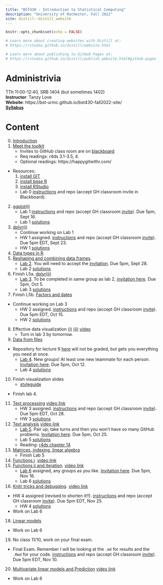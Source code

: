 ```yaml
---
title: "BST430 - Introduction to Statistical Computing"
description: "University of Rochester, Fall 2022"
site: distill::distill_website
---
```


```r
knitr::opts_chunk$set(echo = FALSE)

# Learn more about creating websites with Distill at:
# https://rstudio.github.io/distill/website.html

# Learn more about publishing to GitHub Pages at:
# https://rstudio.github.io/distill/publish_website.html#github-pages

```

# Administrivia

TTh 11:00-12:40, SRB 1404 (but sometimes 1402)
<br>
**Instructor**: Tanzy Love
<br>
**Website**: https://bst-urmc.github.io/bst430-fall2022-site/
<br>
[**Syllabus**](static/syllabus430-2022.pdf)

# Content

0. [Introduction](lecture/l00-intro.html)
1. [Meet the toolkit](lecture/l01-meet-toolkit.html)
    * Invites to GitHub class room are on [blackboard](https://learn.rochester.edu)
    * Req readings: r4ds 3.1-3.5, 4. 
    * Optional readings: https://happygitwithr.com/
* Resources: 
    1. [install GIT](https://happygitwithr.com/install-git.html)
    2. [install *base* R](https://cran.r-project.org/)
    3. [install RStudio](https://www.rstudio.com/products/rstudio/download/#download)
    * Lab 0 [instructions](hw_lab_instruction/lab00-hello-class.html) and repo (accept GH classroom invite in Blackboard).
2. [ggplot(i)](lecture/l02-ggplot2-i.html)
    * Lab 1 [instructions](hw_lab_instruction/lab01-hello-r.html) and repo (accept GH classroom [invite](https://classroom.github.com/a/Zqu2rV6v)). Due 5pm, Sept 16.
    * Lab 1 [solutions](hw_lab_instruction/lab01-hello-r/lab01-hello-r.html)
3.  [dplyr(i)](lecture/l03-transform-dplyr-i.html)
    * Continue working on Lab 1
    * HW 1 assigned.  [instructions](hw_lab_instruction/hw-01-airbnb/hw-01-airbnb.html) and repo (accept GH classroom [invite](https://classroom.github.com/a/MQ3t9onK)).  Due 5pm EDT, Sept 23.
    * HW 1 [solutions](hw_lab_instruction/hw-01-airbnb/hw-01.html)
4.  [Data types in R](lecture/l04-data-types.html). 
5.  [Reshaping and combining data frames](lecture/l05a-reshape-merge.html).
    *  [Lab 2](hw_lab_instruction/lab02-merge-conflict/lab02-merge-conflict.html). You will need to accept the [invitation](https://classroom.github.com/a/7aAO3lDZ).
Due 5pm, Sept 28.
    * Lab 2 [solutions](hw_lab_instruction/lab02-merge-conflict/lab-02.html)
6.  Finish L5a. [dplyr(ii)](lecture/l05b-advanced-dplyr.html)
    *  [Lab 3](hw_lab_instruction/lab03-laquinta-uno/lab03-laquinta-uno.html).  To be completed in same group as lab 2, [invitation here](https://classroom.github.com/a/mvAGD44S). Due 5pm, Oct 5.
    * Lab 3 [solutions](hw_lab_instruction/lab03-laquinta-uno/lab-03.html)
7.  Finish L5b. [Factors and dates](lecture/l07-factors-dates.html)
* Continue working on Lab 3
    * HW 2 assigned.  [instructions](hw_lab_instruction/hw02-accidents/hw02-accidents.html) and repo (accept GH classroom [invite](https://classroom.github.com/a/fy4E-H-b)).  Due 5pm EDT, Oct 15.
    * HW 2 [solutions](hw_lab_instruction/hw02-accidents/hw02.html)
8.  Effective data visualization [(i)](lecture/03a2-tips-for-effective-dataviz.pdf) [(ii)](lecture/03b-tips-for-effective-dataviz.pdf) [video](https://youtu.be/ZrifrBvFWgg)
    * Turn in lab 3 by tomorrow.
9. [Data from files](lecture/l09-data-from-files.html)
*   Repository for lecture 9 [here](https://classroom.github.com/a/vAS3mGej) will not be graded, but gets you everything you need at once.
    *  [Lab 4](hw_lab_instruction/lab04-laquinta-dos/lab04-laquinta-dos.html).  New groups! At least one new teammate for each person.
    [Invitation here](https://classroom.github.com/a/566Cy7tL). Due 5pm, Oct 12.
    * Lab 4 [solutions](hw_lab_instruction/lab04-laquinta-dos/lab04.html)
10. Finish visualization slides
    * [styleguide](lecture/l06-style.html)
* Finish lab 4.
11. [Text processing](lecture/l10-text.html)   [video link](https://rochester.hosted.panopto.com/Panopto/Pages/Viewer.aspx?id=961dbd5b-ccf6-4fb9-a2ee-af2d012702fe)
    * HW 3 assigned.  [instructions](hw_lab_instruction/hw03-fatal-geography/hw03-fatal-geography.html) and repo (accept GH classroom [invite](https://classroom.github.com/a/6sqI7bjg)).  Due 5pm EDT, Oct 28.
    * HW 3 [solutions](hw_lab_instruction/hw03-fatal-geography/hw03.html)
12. [Text analysis](lecture/l10-text-ii.html)    [video link](https://rochester.hosted.panopto.com/Panopto/Pages/Viewer.aspx?id=3482b784-14f4-4ff0-8634-af3201202cb5)
    *  [Lab 5](hw_lab_instruction/lab05-sadplots/lab05-sadplots.html).  Pair up; take turns and then you won't have so many GitHub problems. [Invitation here](https://classroom.github.com/a/sFi-IjD6). Due 5pm, Oct 25.
    * Lab 5 [solutions](hw_lab_instruction/lab05-sadplots/lab05.html)
    *  Reading: [r4ds chapter 14](https://r4ds.had.co.nz/strings.html)
13. [Matrices, indexing, linear algebra](lecture/l11-linear-algebra-indexing.html)
    * Finish Lab 5
15. [Functions i](lecture/l12-functions-i.html). [video link](https://rochester.hosted.panopto.com/Panopto/Pages/Viewer.aspx?id=a9d6dc03-9d01-4f87-ad9b-af3c004e8055)
16. [Functions ii and iteration](lecture/l13-functions-ii.html). [video link](https://rochester.hosted.panopto.com/Panopto/Pages/Viewer.aspx?id=7c471b05-4bf6-419c-8b43-af410109b4f7)
    *   [Lab 6](hw_lab_instruction/lab06-covid-times/lab06-covid-times.html) assigned, any groups as you like. [Invitation here](https://classroom.github.com/a/6GAvWurq). Due 5pm, Nov 16.
    * Lab 6 [solutions](hw_lab_instruction/lab06-covid-times/lab06.html)
17.  [Knitr tricks and debugging](lecture/l14-debugging.html). [video link](https://rochester.hosted.panopto.com/Panopto/Pages/Viewer.aspx?id=e11a5405-d128-459f-9ef5-af42010fdc8a)
*  HW 4 assigned (revised to shorten it!!).  [instructions](hw_lab_instruction/hw05-modeling-gss/hw-04-modeling-gss.html) and repo (accept GH classroom [invite](https://classroom.github.com/a/rNXgxZex)).  Due 5pm EDT, Nov 25.
    * HW 4 [solutions](hw_lab_instruction/hw05-modeling-gss/hw-04.html)
* Work on Lab 6
18.  [Linear models](lecture/l15-linear-models.html)
* Work on Lab 6
19.   No class 11/10, work on your final exam.
* Final Exam. Remember I will be looking at the `.md` for results and the `.Rmd` for your code. [instructions](hw_lab_instruction/final-modeling.html) and repo (accept GH classroom [invite](https://classroom.github.com/a/eebbYmkV)).  Due 5pm EDT, Nov 10.
20.   [Multivariate linear models and Prediction](lecture/l16-crossv-lm.html) [video link](https://rochester.hosted.panopto.com/Panopto/Pages/Viewer.aspx?id=c0310bc9-e6f7-40b6-9f22-af4e012d961e)
* Work on Lab 6

<!-- 20.  [Multivariate linear models](lecture/l16-multivariate-lm.html) -->
<!-- 21.  [Prediction and logistic regression](lecture/l17-prediction-logistic.html) -->
